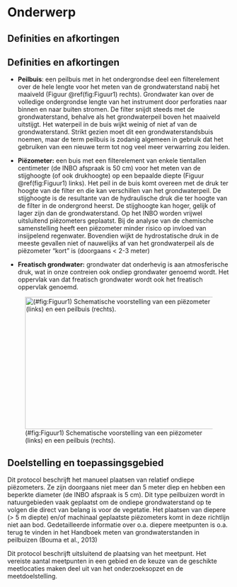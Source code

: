 # Onderwerp

## Definities en afkortingen

```{=html}
<!--
Definities van begrippen en afkortingen die noodzakelijk zijn om dit document te begrijpen en het protocol op een gepaste manier te kunnen uitvoeren.
-->
```
## Definities en afkortingen

-   **Peilbuis**: een peilbuis met in het ondergrondse deel een filterelement over de hele lengte voor het meten van de grondwaterstand nabij het maaiveld (Figuur \@ref(fig:Figuur1) rechts).
    Grondwater kan over de volledige ondergrondse lengte van het instrument door perforaties naar binnen en naar buiten stromen.
    De filter snijdt steeds met de grondwaterstand, behalve als het grondwaterpeil boven het maaiveld uitstijgt.
    Het waterpeil in de buis wijkt weinig of niet af van de grondwaterstand.
    Strikt gezien moet dit een grondwaterstandsbuis noemen, maar de term peilbuis is zodanig algemeen in gebruik dat het gebruiken van een nieuwe term tot nog veel meer verwarring zou leiden.

-   **Piëzometer:** een buis met een filterelement van enkele tientallen centimeter (de INBO afspraak is 50 cm) voor het meten van de stijghoogte (of ook drukhoogte) op een bepaalde diepte (Figuur \@ref(fig:Figuur1) links).
    Het peil in de buis komt overeen met de druk ter hoogte van de filter en die kan verschillen van het grondwaterpeil.
    De stijghoogte is de resultante van de hydraulische druk die ter hoogte van de filter in de ondergrond heerst.
    De stijghoogte kan hoger, gelijk of lager zijn dan de grondwaterstand.
    Op het INBO worden vrijwel uitsluitend piëzometers geplaatst.
    Bij de analyse van de chemische samenstelling heeft een piëzometer minder risico op invloed van insijpelend regenwater.
    Bovendien wijkt de hydrostatische druk in de meeste gevallen niet of nauwelijks af van het grondwaterpeil als de piëzometer "kort" is (doorgaans \< 2-3 meter)

-   **Freatisch grondwater:** grondwater dat onderhevig is aan atmosferische druk, wat in onze contreien ook ondiep grondwater genoemd wordt.
    Het oppervlak van dat freatisch grondwater wordt ook het freatisch oppervlak genoemd.

![(#fig:Figuur1) Schematische voorstelling van een piëzometer (links) en een peilbuis (rechts).](.%5Cmedia/image2.png){width="4.515625546806649in" height="3.113963254593176in"}

## Doelstelling en toepassingsgebied

Dit protocol beschrijft het manueel plaatsen van relatief ondiepe piëzometers.
Ze zijn doorgaans niet meer dan 5 meter diep en hebben een beperkte diameter (de INBO afspraak is 5 cm).
Dit type peilbuizen wordt in natuurgebieden vaak geplaatst om de ondiepe grondwaterstand op te volgen die direct van belang is voor de vegetatie.
Het plaatsen van diepere (> 5 m diepte) en/of machinaal geplaatste piëzometers komt in deze richtlijn niet aan bod.
Gedetailleerde informatie over o.a.
diepere meetpunten is o.a.
terug te vinden in het Handboek meten van grondwaterstanden in peilbuizen (Bouma et al., 2013)

Dit protocol beschrijft uitsluitend de plaatsing van het meetpunt.
Het vereiste aantal meetpunten in een gebied en de keuze van de geschikte meetlocaties maken deel uit van het onderzoeksopzet en de meetdoelstelling.

```{=html}
<!--
Doelstelling: omschrijving in woorden waarvoor het protocol dient.
Voorbeelden wat er met de gegevens kan gedaan worden.
Probeer de doelstelling zo veel mogelijk generiek te beschrijven en vermijd projectspecifieke doelstellingen.
Toepassingsgebied: bespreek hier onder welke condities het protocol kan gebruikt worden.
-->
```

